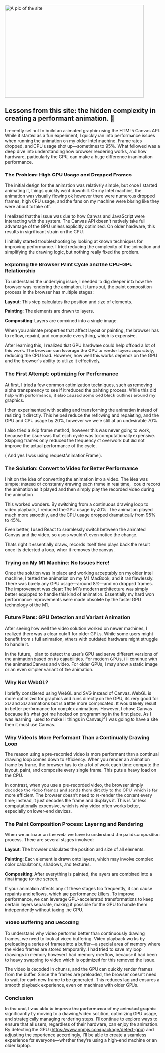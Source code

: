 <div style={{ textAlign: 'center' }}>
    <img src="/site.png" alt="A pic of the site" width="450" height="300" />
</div>

## Lessons from this site: the hidden complexity in creating a performant animation. 🐶

I recently set out to build an animated graphic using the HTML5 Canvas API. While it started as a fun experiment, I quickly ran into performance issues when running the animation on my older Intel machine. Frame rates dropped, and CPU usage shot up—sometimes to 95%. What followed was a deep dive into understanding how browser rendering works, and how hardware, particularly the GPU, can make a huge difference in animation performance.

### The Problem: High CPU Usage and Dropped Frames

The initial design for the animation was relatively simple, but once I started animating it, things quickly went downhill. On my Intel machine, the animation was visually flowing ok however there were numerous dropped frames, high CPU usage, and the fans on my machine were blaring like they were about to take off.

I realized that the issue was due to how Canvas and JavaScript were interacting with the system. The Canvas API doesn't natively take full advantage of the GPU unless explicitly optimized. On older hardware, this results in significant strain on the CPU.

I initially started troubleshooting by looking at known techniques for improving performance. I tried reducing the complexity of the animation and simplifying the drawing logic, but nothing really fixed the problem.

### Exploring the Browser Paint Cycle and the CPU-GPU Relationship

To understand the underlying issue, I needed to dig deeper into how the browser was rendering the animation. It turns out, the paint composition process in the browser has multiple stages:

<strong>Layout</strong>: This step calculates the position and size of elements.

<strong>Painting</strong>: The elements are drawn to layers.

<strong>Compositing</strong>: Layers are combined into a single image.

When you animate properties that affect layout or painting, the browser has to reflow, repaint, and composite everything, which is expensive.

After learning this, I realized that GPU hardware could help offload a lot of this work. The browser can leverage the GPU to render layers separately, reducing the CPU load. However, how well this works depends on the GPU and the browser's ability to utilize it effectively.

### The First Attempt: optimizing for Performance

At first, I tried a few common optimization techniques, such as removing alpha transparency to see if it reduced the painting process. While this did help with performance, it also caused some odd black outlines around my graphics.

I then experimented with scaling and transforming the animation instead of resizing it directly. This helped reduce the reflowing and repainting, and the GPU and CPU usage by 20%, however we were still at an undesirable 70%.

I also tried a skip frame method, however this was never going to work, because the issue was that each cycle was to computationally expensive. Skipping frames only reduced the frequency of overwork but did not improve the actual performance of the cycle.

( And yes I was using requestAnimationFrame ).

### The Solution: Convert to Video for Better Performance

I hit on the idea of converting the animation into a video. The idea was simple: Instead of constantly drawing each frame in real time, I could record the animation as it played and then simply play the recorded video during the animation.

This worked wonders. By switching from a continuous drawing loop to video playback, I reduced the GPU usage by 40%. The animation played much more smoothly, and the CPU usage dropped dramatically from 95% to 45%.

Even better, I used React to seamlessly switch between the animated Canvas and the video, so users wouldn’t even notice the change.

Thats right it essentially draws, records itself then plays back the result once its detected a loop, when it removes the canvas.

### Trying on My M1 Machine: No Issues Here!

Once the solution was in place and working acceptably on my older intel machine, I tested the animation on my M1 MacBook, and it ran flawlessly. There was barely any GPU usage—around 8%—and no dropped frames. The improvement was clear: The M1’s modern architecture was simply better equipped to handle this kind of animation. Essentially my hard won performance improvements were made obsolete by the faster GPU technology of the M1.

### Future Plans: GPU Detection and Variant Animation

After seeing how well the video solution worked on newer machines, I realized there was a clear cutoff for older GPUs. While some users might benefit from a full animation, others with outdated hardware might struggle to handle it.

In the future, I plan to detect the user’s GPU and serve different versions of the animation based on its capabilities. For modern GPUs, I’ll continue with the animated Canvas and video. For older GPUs, I may show a static image or an even simpler variant of the animation.

### Why Not WebGL?

I briefly considered using WebGL and SVG instead of Canvas. WebGL is more optimized for graphics and runs directly on the GPU, its very good for 2D and 3D animations but is a little more complicated. It would likely result in better performance for complex animations. However, I chose Canvas because it’s what got me hooked on programming in the first place. As I was learning I used to make lil things in Canvas,if I was going to have a site then it must use Canvas.

### Why Video Is More Performant Than a Continually Drawing Loop

The reason using a pre-recorded video is more performant than a continual drawing loop comes down to efficiency. When you render an animation frame by frame, the browser has to do a lot of work each time: compute the layout, paint, and composite every single frame. This puts a heavy load on the CPU.

In contrast, when you use a pre-recorded video, the browser simply decodes the video frames and sends them directly to the GPU, which is far more efficient. The browser doesn’t need to re-render the content every time; instead, it just decodes the frame and displays it. This is far less computationally expensive, which is why video often works better, especially on lower-end devices.

### The Paint Composition Process: Layering and Rendering

When we animate on the web, we have to understand the paint composition process. There are several stages involved:

<strong>Layout</strong>: The browser calculates the position and size of all
elements.

<strong>Painting</strong>: Each element is drawn onto layers, which may involve
complex color calculations, shadows, and textures.

<strong>Compositing</strong>: After everything is painted, the layers are
combined into a final image for the screen.

If your animation affects any of these stages too frequently, it can cause repaints and reflows, which are performance killers. To improve performance, we can leverage GPU-accelerated transformations to keep certain layers separate, making it possible for the GPU to handle them independently without taxing the CPU.

### Video Buffering and Decoding

To understand why video performs better than continuously drawing frames, we need to look at video buffering. Video playback works by preloading a series of frames into a buffer—a special area of memory where the video frames are stored temporarily. I had tried to save my loop drawings in memory however I had memory overflow, because it had been to heavy swapping to video which is optimized for this removed the issue.

The video is decoded in chunks, and the GPU can quickly render frames from the buffer. Since the frames are preloaded, the browser doesn’t need to wait for each new frame to be generated. This reduces lag and ensures a smooth playback experience, even on machines with older GPUs.

### Conclusion

In the end, I was able to improve the performance of my animated graphic significantly by moving to a drawing/video solution, optimizing GPU usage, and strategically managing rendering steps. I’ll continue to explore ways to ensure that all users, regardless of their hardware, can enjoy the animation. By detecting the GPU (https://www.npmjs.com/package/detect-gpu) and adjusting the experience accordingly, I’ll be able to create a seamless experience for everyone—whether they’re using a high-end machine or an older laptop.
